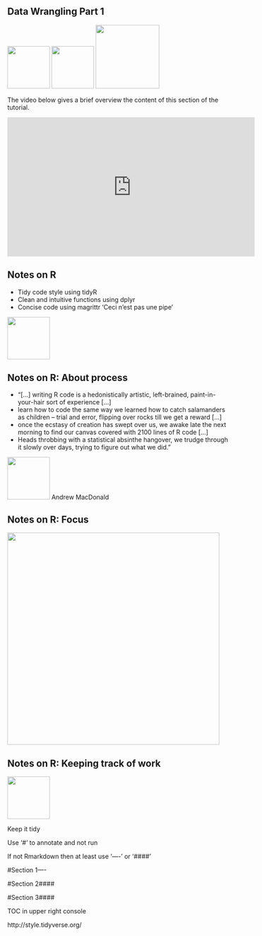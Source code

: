 ## Data Wrangling Part 1

![](images/wrangler.png){width=1in}
![](images/tidyR.png){width=1in}
![](images/dplyr.png){width=1.5in}

The video below gives a brief overview the content of this section of the tutorial. 

<iframe width="560" height="315" src="https://www.youtube.com/embed/_34VPVgCmQ0" frameborder="0" allowfullscreen></iframe>

## Notes on R
- Tidy code style using tidyR 
- Clean and intuitive functions using dplyr
- Concise code using magrittr 'Ceci n'est pas une pipe'

![](images/magrittr.png){width=1in}

## Notes on R: About process

- "[...] writing R code is a hedonistically artistic, left-brained, paint-in-your-hair sort of experience [...] 
- learn how to code the same way we learned how to catch salamanders as children – trial and error, flipping over rocks till we get a reward [...] 
- once the ecstasy of creation has swept over us, we awake late the next morning to find our canvas covered with 2100 lines of R code [...] 
- Heads throbbing with a statistical absinthe hangover, we trudge through it slowly over days, trying to figure out what we did."

![](images/andrew_macdonald.png){width=1in}
Andrew MacDonald

## Notes on R: Focus

![](images/Focus.png){width=5in}


## Notes on R: Keeping track of work

![](images/tidyR.png){width=1in}

Keep it tidy

Use ‘#’ to annotate and not run

If not Rmarkdown then at least use ‘----’ or ‘####’ 

#Section 1----

#Section 2####

#Section 3####

TOC in upper right console

http://style.tidyverse.org/
